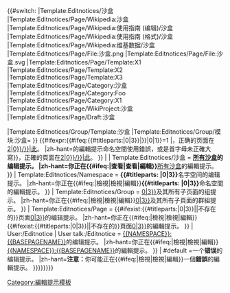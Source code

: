 {{#switch: {{FULLPAGENAME}}
|Template:Editnotices/沙盒
<!-- {{Special:链入页面/Template:Editnotices/沙盒|hidetrans=1|hidelinks=1}} -->
|Template:Editnotices/Page/Wikipedia:沙盒
|Template:Editnotices/Page/Wikipedia:使用指南 (编辑)/沙盒
|Template:Editnotices/Page/Wikipedia:使用指南 (格式)/沙盒
|Template:Editnotices/Page/Wikipedia:维基数据/沙盒
|Template:Editnotices/Page/File:沙盒.png
|Template:Editnotices/Page/File:沙盒.svg
|Template:Editnotices/Page/Template:X1
|Template:Editnotices/Page/Template:X2
|Template:Editnotices/Page/Template:X3
|Template:Editnotices/Page/Category:沙盒
|Template:Editnotices/Page/Category:Foo
|Template:Editnotices/Page/Category:X1
|Template:Editnotices/Page/WikiProject:沙盒
|Template:Editnotices/Page/Draft:沙盒

|Template:Editnotices/Group/Template:沙盒
|Template:Editnotices/Group/模块:沙盒={{selfref|{{lan
|zh-hans=此页并'''不是'''[[维基百科]]的沙盒，这是沙盒的[[Wikipedia:编辑提示|编辑提示]]，请勿在这里练习编辑。如要练习编辑，请搜索“[[Wikipedia:沙盒]]”或[[Wikipedia:沙盒|按此]]。
|zh-hant=此頁並'''不是'''[[維基百科]]的沙盒，這是沙盒的[[Wikipedia:編輯提示|編輯提示]]，請勿在這裡練習編輯。如要練習編輯，請搜尋「[[Wikipedia:沙盒]]」或[[Wikipedia:沙盒|按此]]。
|zh-hk=此頁並'''不是'''[[維基百科]]的沙盒，這是沙盒的[[Wikipedia:編輯提示|編輯提示]]，請勿在這裏練習編輯。如要練習編輯，請搜尋「[[Wikipedia:沙盒]]」或[[Wikipedia:沙盒|按此]]。
}}}}
}}
{{#ifexpr:{{#ifeq:{{#titleparts:{{FULLPAGENAME}}|0|3}}|{{FULLPAGENAME:{{#titleparts:{{FULLPAGENAME}}|0|3}}}}|0|1}}=1
|{{lan
|zh-hans={{error|注意：你正在{{#ifeq:{{{notice action|}}}|查看|查看|编辑}}的编辑提示名字空间使用错误，或是首字母未正确大写}}，正确的页面在[[{{#titleparts: {{FULLPAGENAME}} |2|0}}/{{FULLPAGENAME:{{#titleparts:{{FULLPAGENAME}}|0|3}}}}|此]]。
|zh-hant={{error|注意：你正在{{#ifeq:{{{notice action|}}}|檢視|檢視|編輯}}的編輯提示命名空間使用錯誤，或是首字母未正確大寫}}，正確的頁面在[[{{#titleparts: {{FULLPAGENAME}} |2|0}}/{{FULLPAGENAME:{{#titleparts:{{FULLPAGENAME}}|0|3}}}}|此]]。
}}
|{{Editnotice
| text = {{#switch: {{#titleparts: {{FULLPAGENAME}} |2|0}}
| Template:Editnotices/沙盒 = {{lan
|zh-hans=你正在{{#ifeq:{{{notice action|}}}|查看|查看|编辑}}'''[[Wikipedia:关于沙盒|所有沙盒]]的编辑提示。
|zh-hant=你正在{{#ifeq:{{{notice action|}}}|查看|查看|編輯}}'''[[Wikipedia:关于沙盒|所有沙盒]]的編輯提示。
}}
| Template:Editnotices/Namespace = {{lan
|zh-hans=你正在{{#ifeq:{{{notice action|}}}|查看|查看|编辑}}'''{{#titleparts: {{FULLPAGENAME}} |0|3}}'''名字空间的编辑提示。
|zh-hant=你正在{{#ifeq:{{{notice action|}}}|檢視|檢視|編輯}}'''{{#titleparts: {{FULLPAGENAME}} |0|3}}'''命名空間的編輯提示。
}}
| Template:Editnotices/Group = {{lan
|zh-hans=你正在{{#ifeq:{{{notice action|}}}|查看|查看|编辑}}[[{{#titleparts: {{FULLPAGENAME}} |0|3}}]]及其所有子页面的组提示。
|zh-hant=你正在{{#ifeq:{{{notice action|}}}|檢視|檢視|編輯}}[[{{#titleparts: {{FULLPAGENAME}} |0|3}}]]及其所有子頁面的群組提示。
}}
| Template:Editnotices/Page = {{lan
|zh-hans=你正在{{#ifeq:{{{notice action|}}}|查看|查看|编辑}}{{#ifexist:{{#titleparts:{{FULLPAGENAME}}|0|3}}||不存在的}}页面[[:{{#titleparts: {{FULLPAGENAME}} |0|3}}]]的编辑提示。
|zh-hant=你正在{{#ifeq:{{{notice action|}}}|檢視|檢視|編輯}}{{#ifexist:{{#titleparts:{{FULLPAGENAME}}|0|3}}||不存在的}}頁面[[:{{#titleparts: {{FULLPAGENAME}} |0|3}}]]的編輯提示。
}}
| User:{{BASEPAGENAME}}/Editnotice
| User talk:{{BASEPAGENAME}}/Editnotice = {{lan
|zh-hans=你正在{{#ifeq:{{{notice action|}}}|查看|查看|编辑}}[[{{NAMESPACE}}:{{BASEPAGENAME}}]]的编辑提示。
|zh-hant=你正在{{#ifeq:{{{notice action|}}}|檢視|檢視|編輯}}[[{{NAMESPACE}}:{{BASEPAGENAME}}]]的編輯提示。
}}
| #default ={{lan
|zh-hans='''注意：'''你可能正在{{#ifeq:{{{notice action|}}}|查看|查看|编辑}}一个'''错误'''的编辑提示。
|zh-hant='''注意：'''你可能正在{{#ifeq:{{{notice action|}}}|檢視|檢視|編輯}}一個'''錯誤'''的編輯提示。
}}}}{{lan
|zh-hans=
详细使用方法请参看[[Wikipedia:编辑提示]]。你可以使用模板<code>{{tl|Editnotice}}</code>制作统一风格的提示模板。也请参看[[:Category:编辑提示模板]]。

{{red|请勿在编辑提示里使用<code>{{tl|Tlx}}</code>，该模板无法正常显示，请改用<code>{{tl|Tl}}</code>。}}
{{hidden begin|title=显示模板帮助文档}}
'''使用方法'''：
<pre>
{{Editnotice
|header = 
|headerstyle = 
|text = 
|textstyle = 
|image = 
}}
</pre>
注意：除{{Para|text}}外，其他所有参数都是选填的。完整的帮助文档请参看<code>{{tl|Editnotice}}</code>。
{{hidden end}}
|zh-hant=
詳細使用方法請參看[[Wikipedia:編輯提示]]。你可以使用模板<code>{{tl|Editnotice}}</code>製作統一風格的提示模板。也請參看[[:Category:編輯提示模板]]。

{{red|請勿在編輯提示{{Lan|zh-tw=裡|zh-hk=裏}}使用<code>{{tl|Tlx}}</code>，該模板無法正常顯示，請改用<code>{{tl|Tl}}</code>。}}
{{hidden begin|title=顯示模板說明文件}}
'''使用方法'''：
<pre>
{{Editnotice
|header = 
|headerstyle = 
|text = 
|textstyle = 
|image = 
}}
</pre>
注意：除{{Para|text}}外，其他所有參數都是選填的。完整的說明文件請參看<code>{{tl|Editnotice}}</code>。
{{hidden end}}
}}}}}}<noinclude>[[Category:編輯提示模板]]</noinclude>